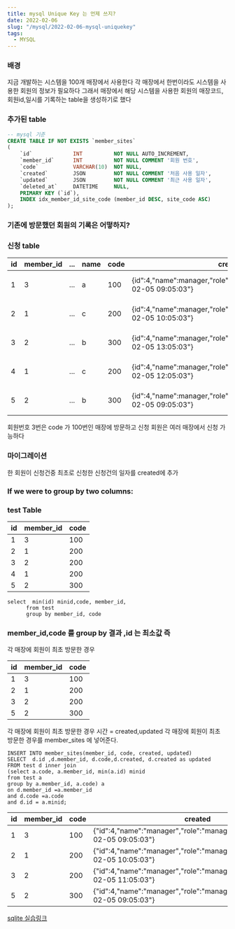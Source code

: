 ```yaml
---
title: mysql Unique Key 는 언제 쓰지?
date: 2022-02-06
slug: "/mysql/2022-02-06-mysql-uniquekey"
tags:
  - MYSQL
---
```


### 배경
지금 개발하는 시스템을 100개 매장에서 사용한다
각 매장에서 한번이라도 시스템을 사용한 회원의 정보가 필요하다
그래서
매장에서 해당 시스템을 사용한 회원의
매장코드,회원id,일시를 기록하는 table을 생성하기로 했다

### 추가된 table


```sql
-- mysql 기준
CREATE TABLE IF NOT EXISTS `member_sites`
(
    `id`             INT          NOT NULL AUTO_INCREMENT,
    `member_id`      INT          NOT NULL COMMENT '회원 번호',
    `code`           VARCHAR(10)  NOT NULL,
    `created`        JSON         NOT NULL COMMENT '처음 사용 일자',
    `updated`        JSON         NOT NULL COMMENT '최근 사용 일자',
    `deleted_at`     DATETIME     NULL,
    PRIMARY KEY (`id`),
    INDEX idx_member_id_site_code (member_id DESC, site_code ASC)
);
```

### 기존에 방문했던 회원의 기록은 어떻하지?

### 신청 table

|id	|member_id	|...|	name	|code	|created	|updated
|---|---|---|---|---|---|---|
|1	|3|	...|	a	|100|{id":4,"name":manager,"role":"manager","datetime":"2022-02-05 09:05:03"}	|{id": 4 ,"name":manager,"role":"manager","datetime":"2022-02-06 09:05:03"}|
|2	|1|	...|	c	|200|{id":4,"name":manager,"role":"manager","datetime":"2022-02-05 10:05:03"}	|{id": 4 ,"name":manager,"role":"manager","datetime":"2022-02-05 10:05:03"}|
|3	|2|	...|	b	|300|{id":4,"name":manager,"role":"manager","datetime":"2022-02-05 13:05:03"}	|{id": 4 ,"name":manager,"role":"manager","datetime":"2022-02-06 09:05:03"}|
|4	|1|	...|	c	|200|{id":4,"name":manager,"role":"manager","datetime":"2022-02-05 12:05:03"}	|{id": 4 ,"name":manager,"role":"manager","datetime":"2022-02-05 12:05:03"}|
|5	|2|	...|	b	|300|{id":4,"name":manager,"role":"manager","datetime":"2022-02-05 09:05:03"}	|{id": 4 ,"name":manager,"role":"manager","datetime":"2022-02-06 09:05:03"}|

회원번호 3번은 code 가 100번인 매장에 방문하고 신청
회원은 여러 매장에서 신청 가능하다

### 마이그레이션
 
한 회원이 신청건중 최초로 신청한 신청건의 일자를 created에 추가

### If we were to group by two columns:
### test Table

| id | member_id | code |
|---|---|---|
| 1  |        3 |   100 |
| 2  |        1 |   200 |
| 3  |        2 |   200 |
| 4  |        1 |   200 |
| 5  |        2 |   300 |


```
select  min(id) minid,code, member_id,
      from test 
      group by member_id, code
```

### member_id,code 를 group by 결과 ,id 는 최소값 즉 
각 매장에 회원이 최초 방문한 경우

| id | member_id | code |
|---|---|---|
| 1  |        3 |   100 |
| 2  |        1 |   200 |
| 3  |        2 |   200 |
| 5  |        2 |   300 |

각 매장에 회원이 최초 방문한 경우 시간 = created,updated
각 매장에 회원이 최초 방문한 경우를 member_sites 에 넣어준다.
```
INSERT INTO member_sites(member_id, code, created, updated)
SELECT  d.id ,d.member_id, d.code,d.created, d.created as updated
FROM test d inner join
(select a.code, a.member_id, min(a.id) minid
from test a
group by a.member_id, a.code) a
on d.member_id =a.member_id
and d.code =a.code
and d.id = a.minid;

```

|id	|member_id	|code	|created	|updated|
|---|---|---|---|---|
1|3|100	|{"id":4,"name":"manager","role":"manager","datetime":"2022-02-05 09:05:03"}	|{"id":4,"name":"manager","role":"manager","datetime":"2022-02-05 09:05:03"}|
2|1|200	|{"id":4,"name":"manager","role":"manager","datetime":"2022-02-05 10:05:03"}	|{"id":4,"name":"manager","role":"manager","datetime":"2022-02-05 10:05:03"}|
3|2|200	|{"id":4,"name":"manager","role":"manager","datetime":"2022-02-05 11:05:03"}	|{"id":4,"name":"manager","role":"manager","datetime":"2022-02-05 11:05:03"}|
5|2|300	|{"id":4,"name":"manager","role":"manager","datetime":"2022-02-05 09:05:03"}	|{"id":4,"name":"manager","role":"manager","datetime":"2022-02-05 09:05:03"}|
 
[sqlite  실습링크](https://replit.com/@gwiyeomgo/migration20220206)




